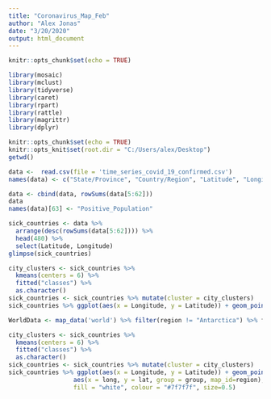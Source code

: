```yaml
---
title: "Coronavirus_Map_Feb"
author: "Alex Jonas"
date: "3/20/2020"
output: html_document
---
```


```r
knitr::opts_chunk$set(echo = TRUE)
```

```r
library(mosaic)
library(mclust)
library(tidyverse)
library(caret)
library(rpart)
library(rattle)
library(magrittr)
library(dplyr)
```


```r
knitr::opts_chunk$set(echo = TRUE)
knitr::opts_knit$set(root.dir = "C:/Users/alex/Desktop")
getwd()
```

```r
data <-  read.csv(file = 'time_series_covid_19_confirmed.csv')
names(data) <- c("State/Province", "Country/Region", "Latitude", "Longitude", "1/22", "1/23", "1/24", "1/25","1/26", "1/27", "1/28", "1/29", "1/30", "1/31", "2/1", "2/2", "2/3", "2/4", "2/5", "2/6", "2/7", "2/8", "2/9", "2/10", "2/11", "2/12", "2/13", "2/14", "2/15", "2/16", "2/17", "2/18", "2/19", "2/20", "2/21", "2/22", "2/23", "2/24", "2/25", "2/26", "2/27", "2/28", "2/29", "3/1", "3/2", "3/3", "3/4", "3/5", "3/6", "3/7", "3/8", "3/9", "3/10", "3/11", "3/12", "3/13", "3/14", "3/15", "3/16", "3/17", "3/18", "3/19")
```

```r
data <- cbind(data, rowSums(data[5:62]))
data
names(data)[63] <- "Positive_Population"
```

```r
sick_countries <- data %>%
  arrange(desc(rowSums(data[5:62]))) %>%
  head(480) %>%
  select(Latitude, Longitude)
glimpse(sick_countries)
```

```r
city_clusters <- sick_countries %>%
  kmeans(centers = 6) %>%
  fitted("classes") %>%
  as.character()
sick_countries <- sick_countries %>% mutate(cluster = city_clusters)
sick_countries %>% ggplot(aes(x = Longitude, y = Latitude)) + geom_point(aes(color = cluster), alpha = 0.5) 
```

```r
WorldData <- map_data('world') %>% filter(region != "Antarctica") %>% fortify

city_clusters <- sick_countries %>%
  kmeans(centers = 6) %>%
  fitted("classes") %>%
  as.character()
sick_countries <- sick_countries %>% mutate(cluster = city_clusters)
sick_countries %>% ggplot(aes(x = Longitude, y = Latitude)) + geom_point(aes(color = cluster), alpha = 0.5) +  geom_map(data = WorldData, map = WorldData,
                  aes(x = long, y = lat, group = group, map_id=region),
                  fill = "white", colour = "#7f7f7f", size=0.5)
```


